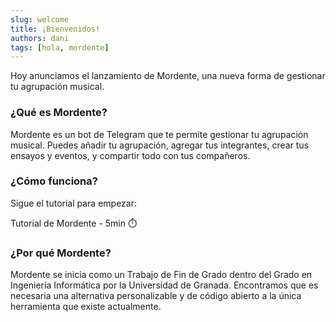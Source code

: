 ```yaml
---
slug: welcome
title: ¡Bienvenidos!
authors: dani
tags: [hola, mordente]
---
```



Hoy anunciamos el lanzamiento de <Link href={BOT_URL}>Mordente</Link>, una nueva forma de gestionar tu agrupación musical.

### ¿Qué es Mordente?

Mordente es un bot de Telegram que te permite gestionar tu agrupación musical. Puedes añadir tu agrupación, agregar tus integrantes, crear tus ensayos y eventos, y compartir todo con tus compañeros.

### ¿Cómo funciona?

Sigue el tutorial para empezar:

<Link className="button button--secondary button--lg" to="/docs/intro">
  Tutorial de Mordente - 5min ⏱️
</Link>

### ¿Por qué Mordente?

Mordente se inicia como un Trabajo de Fin de Grado dentro del Grado en Ingeniería Informática por la Universidad de Granada. Encontramos que es necesaria una alternativa personalizable y de código abierto a la única herramienta que existe actualmente.
